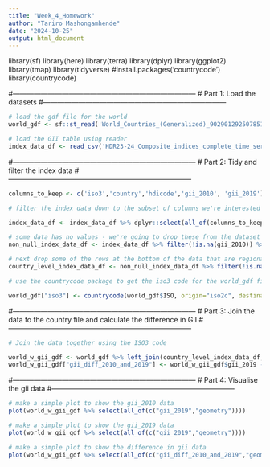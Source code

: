 ```yaml
---
title: "Week_4_Homework"
author: "Tariro Mashongamhende"
date: "2024-10-25"
output: html_document
---
```

library(sf)
library(here)
library(terra)
library(dplyr)
library(ggplot2)
library(tmap)
library(tidyverse)
#install.packages('countrycode')
library(countrycode)


#------------------------------------------------------------------------------
# Part 1: Load the datasets 
#------------------------------------------------------------------------------
```r
# load the gdf file for the world 
world_gdf <- sf::st_read('World_Countries_(Generalized)_9029012925078512962.geojson')

# load the GII table using reader
index_data_df <- read_csv('HDR23-24_Composite_indices_complete_time_series.csv')
```



#------------------------------------------------------------------------------
# Part 2: Tidy and filter the index data
#------------------------------------------------------------------------------
```r
columns_to_keep <- c('iso3','country','hdicode','gii_2010',	'gii_2019')

# filter the index data down to the subset of columns we're interested in 

index_data_df <- index_data_df %>% dplyr::select(all_of(columns_to_keep))

# some data has no values - we're going to drop these from the dataset 
non_null_index_data_df <- index_data_df %>% filter(!is.na(gii_2010)) %>% filter(!is.na(gii_2019))

# next drop some of the rows at the bottom of the data that are regional aggregations
country_level_index_data_df <- non_null_index_data_df %>% filter(!is.na(hdicode))

# use the countrycode package to get the iso3 code for the world_gdf file 

world_gdf["iso3"] <- countrycode(world_gdf$ISO, origin="iso2c", destination="iso3c")
```



#------------------------------------------------------------------------------
# Part 3: Join the data to the country file and calculate the difference in GII
#------------------------------------------------------------------------------
```r
# Join the data together using the ISO3 code

world_w_gii_gdf <- world_gdf %>% left_join(country_level_index_data_df, by = c("iso3"))
world_w_gii_gdf["gii_diff_2010_and_2019"] <- world_w_gii_gdf$gii_2019 - world_w_gii_gdf$gii_2010
```



#------------------------------------------------------------------------------
# Part 4: Visualise the gii data 
#------------------------------------------------------------------------------
```r
# make a simple plot to show the gii_2010 data 
plot(world_w_gii_gdf %>% select(all_of(c("gii_2019","geometry"))))
```
```r
# make a simple plot to show the gii_2019 data 
plot(world_w_gii_gdf %>% select(all_of(c("gii_2019","geometry"))))
```
```r
# make a simple plot to show the difference in gii data 
plot(world_w_gii_gdf %>% select(all_of(c("gii_diff_2010_and_2019","geometry"))))
```
 



 
